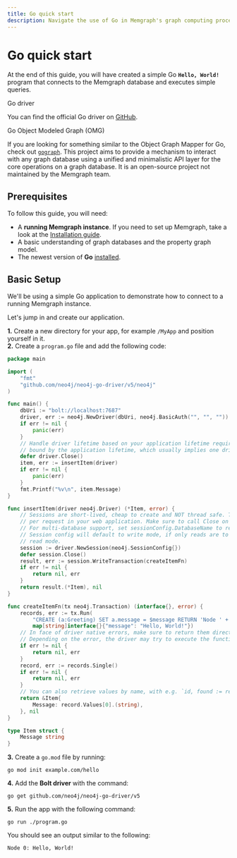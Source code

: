 ```yaml
---
title: Go quick start
description: Navigate the use of Go in Memgraph's graph computing process. Learn the essentials and beyond all in one place. 
---
```



# Go quick start

At the end of this guide, you will have created a simple Go **`Hello, World!`**
program that connects to the Memgraph database and executes simple queries.

<Callout type="info"> 

Go driver

You can find the official Go driver on
[GitHub](https://github.com/neo4j/neo4j-go-driver).

</Callout>

<Callout type="info"> 

Go Object Modeled Graph (OMG)

If you are looking for something similar to the Object Graph Mapper for Go, check out [`gograph`](https://github.com/prahaladd/gograph). This project aims to provide a mechanism to interact with any graph database using a unified and minimalistic API layer for the core operations on a graph database. It is an open-source project not maintained by the Memgraph team.

</Callout>

## Prerequisites

To follow this guide, you will need:

- A **running Memgraph instance**. If you need to set up Memgraph, take a look
  at the [Installation guide](/getting-started/install-memgraph).
- A basic understanding of graph databases and the property graph model.
- The newest version of **Go** [installed](https://golang.org/doc/install).

## Basic Setup

We'll be using a simple Go application to demonstrate how to connect to a
running Memgraph instance.

Let's jump in and create our application.

**1.** Create a new directory for your app, for example `/MyApp` and position
yourself in it.<br /> **2.** Create a `program.go` file and add the following
code:

```go
package main

import (
    "fmt"
    "github.com/neo4j/neo4j-go-driver/v5/neo4j"
)

func main() {
    dbUri := "bolt://localhost:7687"
    driver, err := neo4j.NewDriver(dbUri, neo4j.BasicAuth("", "", ""))
    if err != nil {
        panic(err)
    }
    // Handle driver lifetime based on your application lifetime requirements  driver's lifetime is usually
    // bound by the application lifetime, which usually implies one driver instance per application
    defer driver.Close()
    item, err := insertItem(driver)
    if err != nil {
        panic(err)
    }
    fmt.Printf("%v\n", item.Message)
}

func insertItem(driver neo4j.Driver) (*Item, error) {
    // Sessions are short-lived, cheap to create and NOT thread safe. Typically create one or more sessions
    // per request in your web application. Make sure to call Close on the session when done.
    // For multi-database support, set sessionConfig.DatabaseName to requested database
    // Session config will default to write mode, if only reads are to be used configure session for
    // read mode.
    session := driver.NewSession(neo4j.SessionConfig{})
    defer session.Close()
    result, err := session.WriteTransaction(createItemFn)
    if err != nil {
        return nil, err
    }
    return result.(*Item), nil
}

func createItemFn(tx neo4j.Transaction) (interface{}, error) {
    records, err := tx.Run(
        "CREATE (a:Greeting) SET a.message = $message RETURN 'Node ' + id(a) + ': ' + a.message",
        map[string]interface{}{"message": "Hello, World!"})
    // In face of driver native errors, make sure to return them directly.
    // Depending on the error, the driver may try to execute the function again.
    if err != nil {
        return nil, err
    }
    record, err := records.Single()
    if err != nil {
        return nil, err
    }
    // You can also retrieve values by name, with e.g. `id, found := record.Get("n.id")`
    return &Item{
        Message: record.Values[0].(string),
    }, nil
}

type Item struct {
    Message string
}
```

**3.** Create a `go.mod` file by running:

```
go mod init example.com/hello
```

**4.** Add the **Bolt driver** with the command:

```
go get github.com/neo4j/neo4j-go-driver/v5
```

**5.** Run the app with the following command:

```
go run ./program.go
```

You should see an output similar to the following:

```
Node 0: Hello, World!
```
